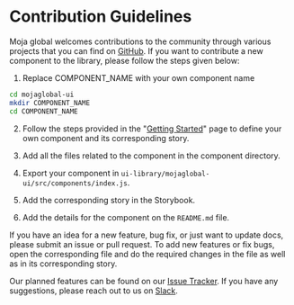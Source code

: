 
<Meta title="Contributing"/>

# Contribution Guidelines

Moja global welcomes contributions to the community through various projects that you can find on [GitHub](https://github.com/moja-global). If you want to contribute a new component to the library, please follow the steps given below:

1. Replace COMPONENT_NAME with your own component name

 ```sh
 cd mojaglobal-ui
 mkdir COMPONENT_NAME
 cd COMPONENT_NAME
 ```

2. Follow the steps provided in the "[Getting Started](?path=/docs/getting-started--page)" page to define your own component and its corresponding story.

3. Add all the files related to the component in the component directory.

4. Export your component in `ui-library/mojaglobal-ui/src/components/index.js`.

5. Add the corresponding story in the Storybook.

6. Add the details for the component on the `README.md` file.

If you have an idea for a new feature, bug fix, or just want to update docs, please submit an issue or pull request.
To add new features or fix bugs, open the corresponding file and do the required changes in the file as well as in its corresponding story.

Our planned features can be found on our [Issue Tracker](https://github.com/moja-global/ui-library/issues).
If you have any suggestions, please reach out to us on [Slack](https://mojaglobal.slack.com/).

